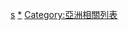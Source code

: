 {{Catnav|頁面分類|地理|国家|按國家分類|各國列表}}
{{Catnav|頁面分類|地理|国家|亚洲国家|新加坡}}
{{Catnav|頁面分類|各種主題的頁面分類|按國家分類|各國列表}}
{{Catnav|頁面分類|列表|各國列表}}

[[Category:各国相关列表|s]]
[[Category:新加坡|*]]
[[Category:亞洲相關列表|Category:亞洲相關列表]]